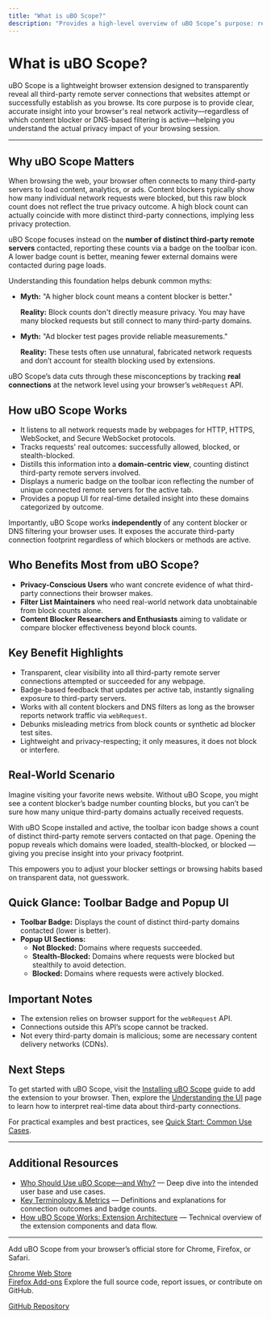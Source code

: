 ```yaml
---
title: "What is uBO Scope?"
description: "Provides a high-level overview of uBO Scope’s purpose: revealing all attempted or successful connections to remote servers for any webpage, regardless of which content blocker is active. Highlights key benefits for privacy-aware users and filter list maintainers, such as transparent third-party connection tracking and badge-based visual feedback."
---
```


# What is uBO Scope?

uBO Scope is a lightweight browser extension designed to transparently reveal all third-party remote server connections that websites attempt or successfully establish as you browse. Its core purpose is to provide clear, accurate insight into your browser's real network activity—regardless of which content blocker or DNS-based filtering is active—helping you understand the actual privacy impact of your browsing session.

---

## Why uBO Scope Matters

When browsing the web, your browser often connects to many third-party servers to load content, analytics, or ads. Content blockers typically show how many individual network requests were blocked, but this raw block count does not reflect the true privacy outcome. A high block count can actually coincide with more distinct third-party connections, implying less privacy protection.

uBO Scope focuses instead on the **number of distinct third-party remote servers** contacted, reporting these counts via a badge on the toolbar icon. A lower badge count is better, meaning fewer external domains were contacted during page loads.

Understanding this foundation helps debunk common myths:

- **Myth:** "A higher block count means a content blocker is better."

  **Reality:** Block counts don't directly measure privacy. You may have many blocked requests but still connect to many third-party domains.

- **Myth:** "Ad blocker test pages provide reliable measurements."

  **Reality:** These tests often use unnatural, fabricated network requests and don’t account for stealth blocking used by extensions.

uBO Scope’s data cuts through these misconceptions by tracking **real connections** at the network level using your browser’s `webRequest` API.

## How uBO Scope Works

- It listens to all network requests made by webpages for HTTP, HTTPS, WebSocket, and Secure WebSocket protocols.
- Tracks requests' real outcomes: successfully allowed, blocked, or stealth-blocked.
- Distills this information into a **domain-centric view**, counting distinct third-party remote servers involved.
- Displays a numeric badge on the toolbar icon reflecting the number of unique connected remote servers for the active tab.
- Provides a popup UI for real-time detailed insight into these domains categorized by outcome.

Importantly, uBO Scope works **independently** of any content blocker or DNS filtering your browser uses. It exposes the accurate third-party connection footprint regardless of which blockers or methods are active.

## Who Benefits Most from uBO Scope?

- **Privacy-Conscious Users** who want concrete evidence of what third-party connections their browser makes.
- **Filter List Maintainers** who need real-world network data unobtainable from block counts alone.
- **Content Blocker Researchers and Enthusiasts** aiming to validate or compare blocker effectiveness beyond block counts.

## Key Benefit Highlights

- Transparent, clear visibility into all third-party remote server connections attempted or succeeded for any webpage.
- Badge-based feedback that updates per active tab, instantly signaling exposure to third-party servers.
- Works with all content blockers and DNS filters as long as the browser reports network traffic via `webRequest`.
- Debunks misleading metrics from block counts or synthetic ad blocker test sites.
- Lightweight and privacy-respecting; it only measures, it does not block or interfere.

## Real-World Scenario

Imagine visiting your favorite news website. Without uBO Scope, you might see a content blocker’s badge number counting blocks, but you can’t be sure how many unique third-party domains actually received requests.

With uBO Scope installed and active, the toolbar icon badge shows a count of distinct third-party remote servers contacted on that page. Opening the popup reveals which domains were loaded, stealth-blocked, or blocked — giving you precise insight into your privacy footprint.

This empowers you to adjust your blocker settings or browsing habits based on transparent data, not guesswork.

## Quick Glance: Toolbar Badge and Popup UI

- **Toolbar Badge:** Displays the count of distinct third-party domains contacted (lower is better).
- **Popup UI Sections:**
  - **Not Blocked:** Domains where requests succeeded.
  - **Stealth-Blocked:** Domains where requests were blocked but stealthily to avoid detection.
  - **Blocked:** Domains where requests were actively blocked.

## Important Notes

- The extension relies on browser support for the `webRequest` API.
- Connections outside this API’s scope cannot be tracked.
- Not every third-party domain is malicious; some are necessary content delivery networks (CDNs).

## Next Steps

To get started with uBO Scope, visit the [Installing uBO Scope](https://github.com/gorhill/uBO-Scope) guide to add the extension to your browser. Then, explore the [Understanding the UI](https://docs.example.com/getting-started/first-use-configuration/understanding-the-ui) page to learn how to interpret real-time data about third-party connections.

For practical examples and best practices, see [Quick Start: Common Use Cases](https://docs.example.com/overview/feature_overview_usecases/quickstart_usecases).

---  

## Additional Resources

- [Who Should Use uBO Scope—and Why?](https://docs.example.com/overview/intro_value_props/how_it_helps_you) — Deep dive into the intended user base and use cases.
- [Key Terminology & Metrics](https://docs.example.com/overview/core_concepts_architecture/terms_and_metrics) — Definitions and explanations for connection outcomes and badge counts.
- [How uBO Scope Works: Extension Architecture](https://docs.example.com/overview/core_concepts_architecture/how_it_works_architecture) — Technical overview of the extension components and data flow.

---

<CardGroup cols={2}>
<Card title="Install uBO Scope">
Add uBO Scope from your browser’s official store for Chrome, Firefox, or Safari.

[Chrome Web Store](https://chromewebstore.google.com/detail/ubo-scope/bbdpgcaljkaaigfcomhidmneffjjjfgp)  
[Firefox Add-ons](https://addons.mozilla.org/firefox/addon/ubo-scope/)
</Card>
<Card title="uBO Scope Source Code">
Explore the full source code, report issues, or contribute on GitHub.

[GitHub Repository](https://github.com/gorhill/uBO-Scope)
</Card>
</CardGroup>